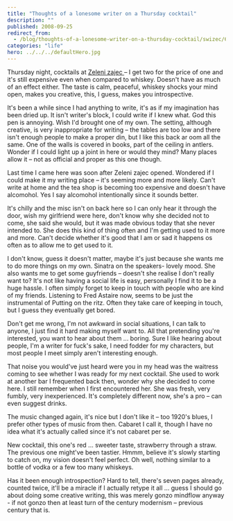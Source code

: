 ```yaml
---
title: "Thoughts of a lonesome writer on a Thursday cocktail"
description: ""
published: 2008-09-25
redirect_from:
  - /blog/thoughts-of-a-lonesome-writer-on-a-thursday-cocktail/swizec/66
categories: "life"
hero: ../../../defaultHero.jpg
---
```


Thursday night, cocktails at [Zeleni zajec ](http://www.prizelenemzajcu.si/)– I get two for the price of one and it's still expensive even when compared to whiskey. Doesn't have as much of an effect either. The taste is calm, peaceful, whiskey shocks your mind open, makes you creative, this, I guess, makes you introspective.

It's been a while since I had anything to write, it's as if my imagination has been dried up. It isn't writer's block, I could write if I knew what. God this pen is annoying. Wish I'd brought one of my own. The setting, although creative, is very inappropriate for writing – the tables are too low and there isn't enough people to make a proper din, but I like this back ar oom all the same. One of the walls is covered in books, part of the ceiling in antlers. Wonder if I could light up a joint in here or would they mind? Many places allow it – not as official and proper as this one though.

Last time I came here was soon after Zeleni zajec opened. Wondered if I could make it my writing place – it's seeming more and more likely. Can't write at home and the tea shop is becoming too expensive and doesn't have alcomohol. Yes I say alcomohol intentionally since it sounds better.

It's chilly and the misc isn't on back here so I can only hear it through the door, wish my girlfriend were here, don't know why she decided not to come, she said she would, but it was made obvious today that she never intended to. She does this kind of thing often and I'm getting used to it more and more. Can't decide whether it's good that I am or sad it happens os often as to allow me to get used to it.

I don't know, guess it doesn't matter, maybe it's just because she wants me to do more things on my own. Sinatra on the speakers- lovely mood. She also wants me to get some guyfriends – doesn't she realise I don't really want to? It's not like having a social life is easy, personally I find it to be a huge hassle. I often simply forget to keep in touch with people who are kind of my friends. Listening to Fred Astaire now, seems to be just the instrumental of Putting on the ritz. Often they take care of keeping in touch, but I guess they eventually get bored.

Don't get me wrong, I'm not awkward in social situations, I can talk to anyone, I just find it hard making myself want to. All that pretending you're interested, you want to hear about them ... boring. Sure I like hearing about people, I'm a writer for fuck's sake, I need fodder for my characters, but most people I meet simply aren't interesting enough.

That noise you would've just heard were you in my head was the waitress coming to see whether I was ready for my next cocktail. She used to work at another bar I frequented back then, wonder why she decided to come here. I still remember when I first encountered her. She was fresh, very fumbly, very inexperienced. It's completely different now, she's a pro – can even suggest drinks.

The music changed again, it's nice but I don't like it – too 1920's blues, I prefer other types of music from then. Cabaret I call it, though I have no idea what it's actually called since it's not cabaret per se.

New cocktail, this one's red ... sweeter taste, strawberry through a straw. The previous one might've been tastier. Hmmm, believe it's slowly starting to catch on, my vision doesn't feel perfect. Oh well, nothing similar to a bottle of vodka or a few too many whiskeys.

Has it been enough introspection? Hard to tell, there's seven pages already, counted twice, it'll be a miracle if I actually retype it all ... guess I should go about doing some creative writing, this was merely gonzo mindflow anyway - if not gonzo then at least turn of the century modernism – previous century that is.
